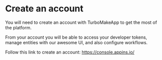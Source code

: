 # Create an account

You will need to create an account with TurboMakeApp to get the most of the platform.

From your account you will be able to access your developer tokens, manage entities with our awesome UI, and also
configure workflows.

Follow this link to create an account:
https://console.appins.io/
